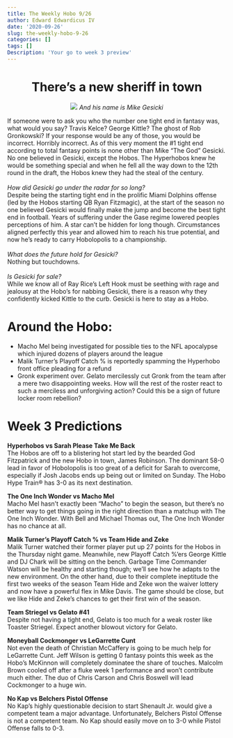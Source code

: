 ```yaml
---
title: The Weekly Hobo 9/26
author: Edward Edwardicus IV
date: '2020-09-26'
slug: the-weekly-hobo-9-26
categories: []
tags: []
Description: 'Your go to week 3 preview'
---
```


<center>
# There's a new sheriff in town

![](https://www.sun-sentinel.com/resizer/yo4Y0mBdcsMhU9gWLs5dyalkdf0=/1200x0/top/arc-anglerfish-arc2-prod-tronc.s3.amazonaws.com/public/BOIEXNMXYFGMRHGTRRRJGLZKXI.JPG)
*And his name is Mike Gesicki*
</center>

If someone were to ask you who the number one tight end in fantasy was, what would you say? Travis Kelce? George Kittle? The ghost of Rob Gronkowski? If your response would be any of those, you would be incorrect. Horribly incorrect. As of this very moment the #1 tight end according to total fantasy points is none other than Mike "The God" Gesicki. No one believed in Gesicki, except the Hobos. The Hyperhobos knew he would be something special and when he fell all the way down to the 12th round in the draft, the Hobos knew they had the steal of the century. 
<br><br>
<i>How did Gesicki go under the radar for so long?</i> <br>
Despite being the starting tight end in the prolific Miami Dolphins offense (led by the Hobos starting QB Ryan Fitzmagic), at the start of the season no one believed Gesicki would finally make the jump and become the best tight end in football. Years of suffering under the Gase regime lowered peoples perceptions of him. A star can't be hidden for long though. Circumstances aligned perfectly this year and allowed him to reach his true potential, and now he's ready to carry Hobolopolis to a championship. 
<br><br>
<i>What does the future hold for Gesicki?</i> <br>
Nothing but touchdowns.
<br><br>
<i>Is Gesicki for sale?</i> <br>
While we know all of Ray Rice's Left Hook must be seething with rage and jealousy at the Hobo's for nabbing Gesicki, there is a reason why they confidently kicked Kittle to the curb. Gesicki is here to stay as a Hobo. 

# Around the Hobo:
* Macho Mel being investigated for possible ties to the NFL apocalypse which injured dozens of players around the league
* Malik Turner's Playoff Catch % is reportedly spamming the Hyperhobo front office pleading for a refund
* Gronk experiment over. Gelato mercilessly cut Gronk from the team after a mere two disappointing weeks. How will the rest of the roster react to such a merciless and unforgiving action? Could this be a sign of future locker room rebellion? 

# Week 3 Predictions

<strong>Hyperhobos vs Sarah Please Take Me Back</strong><br>
The Hobos are off to a blistering hot start led by the bearded God Fitzpatrick and the new Hobo in town, James Robinson. The dominant 58-0 lead in favor of Hobolopolis is too great of a deficit for Sarah to overcome, especially if Josh Jacobs ends up being out or limited on Sunday. The Hobo Hype Train® has 3-0 as its next destination. 

<strong>The One Inch Wonder vs Macho Mel</strong><br>
Macho Mel hasn’t exactly been “Macho” to begin the season, but there’s no better way to get things going in the right direction than a matchup with The One Inch Wonder. With Bell and Michael Thomas out, The One Inch Wonder has no chance at all. 

<strong>Malik Turner’s Playoff Catch % vs Team Hide and Zeke</strong><br>
Malik Turner watched their former player put up 27 points for the Hobos in the Thursday night game. Meanwhile, new Playoff Catch %’ers George Kittle and DJ Chark will be sitting on the bench. Garbage Time Commander Watson will be healthy and starting though; we’ll see how he adapts to the new environment. On the other hand, due to their complete ineptitude the first two weeks of the season Team Hide and Zeke won the waiver lottery and now have a powerful flex in Mike Davis. The game should be close, but we like Hide and Zeke’s chances to get their first win of the season.  

<strong>Team Striegel vs Gelato #41</strong><br>
Despite not having a tight end, Gelato is too much for a weak roster like Toaster Striegel. Expect another blowout victory for Gelato. 

<strong>Moneyball Cockmonger vs LeGarrette Cunt</strong><br>
Not even the death of Christian McCaffery is going to be much help for LeGarrette Cunt. Jeff Wilson is getting 0 fantasy points this week as the Hobo’s McKinnon will completely dominatee the share of touches. Malcolm Brown cooled off after a fluke week 1 performance and won’t contribute much either. The duo of Chris Carson and Chris Boswell will lead Cockmonger to a huge win. 

<strong>No Kap vs Belchers Pistol Offense</strong><br>
No Kap’s highly questionable decision to start Shenault Jr. would give a competent team a major advantage. Unfortunately, Belchers Pistol Offense is not a competent team. No Kap should easily move on to 3-0 while Pistol Offense falls to 0-3. 